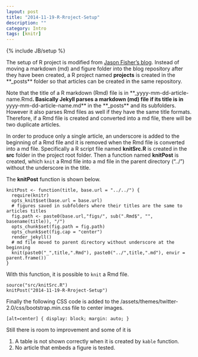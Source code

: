 ```yaml
---
layout: post
title: "2014-11-19-R-Rroject-Setup"
description: ""
category: Intro
tags: [knitr]
---
```

{% include JB/setup %}

The setup of R project is modified from [Jason Fisher's blog](http://jfisher-usgs.github.io/r/2012/07/03/knitr-jekyll/). Instead of moving a markdown (md) and figure folder into the blog repository after they have been created, a R project named **projects** is created in the **_posts** folder so that articles can be created in the same repository. 

Note that the title of a R markdown (Rmd) file is in **_yyyy-mm-dd-article-name.Rmd**. Basically Jekyll parses a markdown (md) file if its title is in **yyyy-mm-dd-article-name.md** in the **_posts** and its subfolders. However it also parses Rmd files as well if they have the same title formats. Therefore, if a Rmd file is created and converted into a md file, there will be two duplicate articles.

In order to produce only a single article, an underscore is added to the beginning of a Rmd file and it is removed when the Rmd file is converted into a md file. Specifically a R script file named **knitSrc.R** is created in the **src** folder in the project root folder. Then a function named **knitPost** is created, which `knit` a Rmd file into a md file in the parent directory ("../") without the underscore in the title.

The **knitPost** function is shown below.

    knitPost <- function(title, base.url = "../../") {
      require(knitr)
      opts_knit$set(base.url = base.url)
      # figures saved in subfolders where their titles are the same to articles titles
      fig.path <- paste0(base.url,"figs/", sub(".Rmd$", "", basename(title)), "/")
      opts_chunk$set(fig.path = fig.path)
      opts_chunk$set(fig.cap = "center")
      render_jekyll()
      # md file moved to parent directory without underscore at the beginning
      knit(paste0("_",title,".Rmd"), paste0("../",title,".md"), envir = parent.frame())
    }

With this function, it is possible to `knit` a Rmd file.

    source("src/knitSrc.R")
    knitPost("2014-11-19-R-Rroject-Setup")

Finally the following CSS code is added to the /assets/themes/twitter-2.0/css/bootstrap.min.css file to center images.

    [alt=center] { display: block; margin: auto; }


Still there is room to improvement and some of it is

1. A table is not shown correctly when it is created by `kable` function.
2. No article that embeds a figure is tested.
